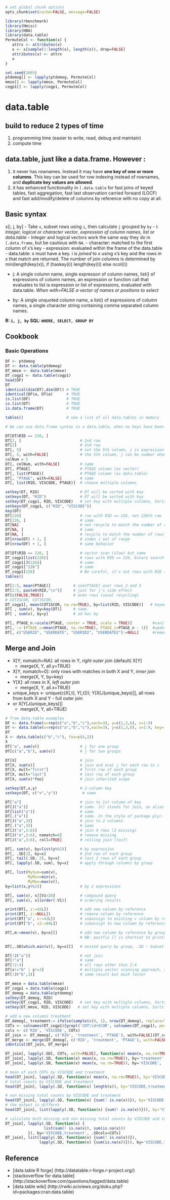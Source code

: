 ```r
# set global chunk options
opts_chunk$set(cache=FALSE, message=FALSE)
```

```r
library(rbenchmark)
library(Hmisc)
library(HBA)
library(data.table)
PermuteCol <- function(x) {
   attrx <- attributes(x)
   x <- x[sample(1:length(x), length(x)), drop=FALSE]
   attributes(x) <- attrx  
   x
}

set.seed(1005)
ptdemog[] <- lapply(ptdemog, PermuteCol)
mmse[] <- lapply(mmse, PermuteCol)
cogp1[] <- lapply(cogp1, PermuteCol)
```

# data.table
## build to reduce 2 types of time
1. programming time (easier to write, read, debug and maintain)
2. compute time

## data.table, just like a data.frame. However :
1. it never has rownames. Instead it may have **one key of one or more columns**. 
This key can be used for row indexing instead of rownames, and **duplicate key values are allowed**.
2. it has enhanced functionality in `[.data.table` for fast joins of keyed tables, 
fast aggregation, fast last observation carried forward (LOCF) and fast 
add/modify/delete of columns by reference with no copy at all.

## Basic syntax
x[i, j, by] - Take `x`, subset rows using `i`, then calculate `j` grouped by `by`
- i: *Integer, logical* or *character vector*, *expression of column names, list* or *data.table*
   - Integer and logical vectors work the same way they do in `[.data.frame`, but
     be cautious with `NA`.
   - character: matched to the first column of x's key
   - expression: evaluated within the frame of the data.table
   - data.table: x must have a key. i is _joined_ to x using x's key and the rows 
     in x that match are returned. The number of join columns is determined by 
     min(length(key(x)), if (haskey(i)) length(key(i)) else ncol(i))
 
- j: A single column name, single expresson of column names, list() of expressions of column names, 
     an expression or function call that evaluates to list is expression or list of expressions, 
     evaluated with data.table. _When with=FALSE a vector of names or positions to select_

- by: A single unquoted column name, a list() of expressions of column names, 
      a single character string containing comma separated column names.

**R: `i, j, by`**
**SQL: `WHERE, SELECT, GROUP BY`**

## Cookbook 
### Basic Operations
```r
DF <- ptdemog 
DT <- data.table(ptdemog)
DT_mmse <- data.table(mmse)
DT_cogp1 <- data.table(cogp1)
head(DF)
DT
identical(dim(DT),dim(DF)) # TRUE
identical(DF$a, DT$a)      # TRUE
is.list(DF)                # TRUE
is.list(DT)                # TRUE
is.data.frame(DT)          # TRUE

tables()                   # see a list of all data.tables in memory 

# We can use data.frame syntax in a data.table, when no keys have been set 

DT[DT$RID == 226, ]               
DT[2, ]                          # 2nd row
DT[2]                            # 2nd row
DT[, 5]                          # not the 5th column, j is expression so 5 is 5..
DT[, 5, with=FALSE]              # the 5th column, j can be number when with=FALSE, default is TRUE.
colNum = 5
DT[, colNum, with=FALSE]         # same
DT[, PTAGE]                      # PTAGE column (as vector)
DT[, list(PTAGE)]                # PTAGE column (as data.table)
DT[, "PTAGE", with=FALSE]        # same
DT[, list(RID, VISCODE, PTAGE)]  # choose multiple columns

setkey(DT, RID)                  # DT will be sorted with key
setkeyv(DT, "RID")               # DT will be sorted with key
setkey(DT_cogp1, RID, VISCODE)   # set key with multiple columns, Sorts the table by RID then VISCODE 
setkeyv(DT_cogp1, c("RID", "VISCODE"))
key(DT)
DT[226]                          # row with RID == 226, not 226th row
DT[226, ]                        # same 
DT[NA]                           # not recycle to match the number of rows
DT[NA, ]                         # same 
DF[NA, ]                         # recycle to match the number of rows
DT[nrow(DT) + 1, ]               # index i out of range
DF[nrow(DF) + 1, ]               # same behavior

DT[DT$RID == 226, ]              # vector scan (slow) but same
DT_cogp1[list(226)]              # rows with RID == 226, binary search (fast)
DT_cogp1[J(226)]                 # same 
DT_cogp1["226"]                  # same 
DT_cogp1[226]                    # Be careful, it's not rows with RID == 226
tables()

DT[2:5, mean(PTAGE)]          # sum(PTAGE) over rows 2 and 3
DT[2:5, paste0(RID,"\n")]     # just for j's side effect
DT[c(FALSE,TRUE)]             # even rows (usual recycling)
# COT2SCOR, COT3SCOR, 
DT_cogp1[, mean(COT1SCOR, na.rm=TRUE), by=list(RID, VISCODE)]   # keyed by
DT[ , sum(v), by=key(DT)]     # same
DT[ , sum(v), by=y]           # ad hoc by

DT[, PTAGE_n:=scale(PTAGE, center = TRUE, scale = TRUE)]         #vanilla update note the := operator 
DT[,`:=`(PTAGE_c=mean(PTAGE, na.rm=TRUE), PTAGE_s=PTAGE_n - 1)]  #update several columns at once
DT[, c("USERID", "USERDATE", "USERID2", "USERDATE2"):=NULL]      #remove several columns at once


```

## Merge and Join
- X[Y, nomatch=NA]: all rows in Y, *right outer join* (default) X[Y]
  - merge(X, Y, all.y=TRUE)
- X[Y, nomatch=0]: only rows with matches in both X and Y, *inner join*
  - merge(X, Y, by=key)
- Y[X]: all rows in X, *left outer join*
  - merge(X, Y, all.x=TRUE)
- unique_keys <- unique(c(X[,t], Y[,t])); Y[X[J(unique_keys)]], all rows from both X and Y - full outer join 
- or X[Y[J(unique_keys)]] 
  - merge(X, Y, all=TRUE) 

```r
# from data.table examples
DF <- data.frame(x=rep(c("a","b","c"),each=3), y=c(1,3,6), v=1:9)
DT <- data.table(x=rep(c("a","b","c"),each=3), y=c(1,3,6), v=1:9, key='x')
DT
X <- data.table(c("b","c"), foo=c(4,2))
X
DT["a", sum(v)]                  # j for one group
DT[c("a","b"), sum(v)]           # j for two groups

DT[X]                            # join 
DT[X, sum(v)]                    # join and eval j for each row in i
DT[X, mult="first"]              # first row of each group
DT[X, mult="last"]               # last row of each group
DT[X, sum(v)*foo]                # join inherited scope

setkey(DT,x,y)                   # 2-column key
setkeyv(DT, c("x","y"))           # same

DT["a"]                          # join to 1st column of key
DT[J("a")]                       # same. J() stands for Join, an alias for list()
DT[list("a")]                    # same
DT[.("a")]                       # same. In the style of package plyr.
DT[J("a",3)]                     # join to 2 columns
DT[.("a",3)]                     # same
DT[J("a",3:6)]                   # join 4 rows (2 missing)
DT[J("a",3:6), nomatch=0]        # remove missing
DT[J("a",3:6), roll=TRUE]        # rolling join (locf)

DT[, sum(v), by=list(y%%2)]      # by expression
DT[, .SD[2], by=x]               # 2nd row of each group
DT[, tail(.SD, 2), by=x]         # last 2 rows of each group
DT[, lapply(.SD, sum), by=x]     # apply through columns by group

DT[, list(MySum=sum(v),
          MyMin=min(v),
          MyMax=max(v)),
by=list(x,y%%2)]                 # by 2 expressions

DT[, sum(v), x][V1<20]           # compound query
DT[, sum(v), x][order(-V1)]      # ordering results

print(DT[, z:=42L])              # add new column by reference
print(DT[, z:=NULL])             # remove column by reference
print(DT["a", v:=42L])           # subassign to existing v column by reference
print(DT["b", v2:=84L])          # subassign to new column by reference (NA padded)

DT[,m:=mean(v), by=x][]          # add new column by reference by group
                                 # NB: postfix [] is shortcut to print()

DT[,.SD[which.min(v)], by=x][]   # nested query by group, .SD - Subset of Data.table

DT[!J("a")]                      # not join
DT[!"a"]                         # same
DT[!2:4]                         # all rows other than 2:4
DT[x!="b" | y!=3]                # multiple vector scanning approach, slow
DT[!J("b",3)]                    # same result but much faster

```

```r
DT_mmse = data.table(mmse)
DT_cogp1 = data.table(cogp1)
DT_demog = data.table(ptdemog)
setkey(DT_demog, RID)                 
setkey(DT_cogp1, RID, VISCODE)   # set key with multiple columns, Sorts the table by RID then VISCODE 
setkey(DT_mmse, RID, VISCODE)   # set key with multiple columns, Sorts the table by RID then VISCODE 

# add a new columns treatment
DT_demog[, treatment:= ifelse(sample(c(0, 1), nrow(DT_demog), replace=TRUE), 'treatment', 'placebo')]
COTs <- colnames(DT_cogp1)[grepl('COT\\d+SCOR', colnames(DT_cogp1), perl=TRUE)]
cols <- c('RID', 'VISCODE', COTs)
DT_join <- DT_demog[, c('RID', 'treatment', 'PTAGE'), with=FALSE][DT_cogp1[, cols, with=FALSE]]
DT_merge <- merge(DT_demog[, c('RID', 'treatment', 'PTAGE'), with=FALSE], DT_cogp1[, cols, with=FALSE], by='RID', all.y=TRUE)
identical(DT_join, DT_merge)

DT_join[, lapply(.SD[, COTs, with=FALSE], function(x) mean(x, na.rm=TRUE)), by='treatment'] # not preferred 
DT_join[, lapply(.SD, function(x) mean(x, na.rm=TRUE)), by='treatment', .SDcols=COTs]       # preferred
DT_join[, lapply(.SD, function(x) mean(x, na.rm=TRUE)), by='VISCODE', .SDcols=COTs]

# mean of each COTs by VISCODE and treatment
head(DT_join[, lapply(.SD, function(x) mean(x, na.rm=TRUE)), by='VISCODE,treatment', .SDcols=COTs])
# total counts by VISCODE and treatment 
head(DT_join[, lapply(.SD, function(x) length(x)), by='VISCODE,treatment', .SDcols=COTs])

# non missing total counts by VISCODE and treatment 
head(DT_join[, lapply(.SD, function(x) {sum(! is.na(x))}), by='VISCODE,treatment', .SDcols=COTs])
# the output is differnt
head(DT_join[, list(lapply(.SD, function(x) {sum(! is.na(x))})), by='VISCODE,treatment', .SDcols=COTs])

# calculate both missing and non missing total counts by VISCODE and treatment
DT_join[, lapply(.SD, function(x) {
                 list(sum(! is.na(x)), sum(is.na(x)))
          }), by='VISCODE,treatment', .SDcols=COTs]
DT_join[, list(lapply(.SD, function(x) {sum(! is.na(x))}), 
               lapply(.SD, function(x) {sum(is.na(x))})), by='VISCODE,treatment', .SDcols=COTs, verbose=TRUE]

```

## Reference
- [data.table R forge] (http://datatable.r-forge.r-project.org/)
- [stackoverflow for data.table] (http://stackoverflow.com/questions/tagged/data.table)
- [data.table wiki] (http://rwiki.sciviews.org/doku.php?id=packages:cran:data.table)


